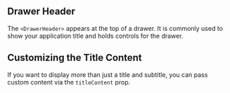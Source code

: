
## Drawer Header

The `<DrawerHeader>` appears at the top of a drawer. It is commonly used to show your application title and holds controls for the drawer.

<DrawerHeader />

## Customizing the Title Content

If you want to display more than just a title and subtitle, you can pass custom content via the `titleContent` prop.
